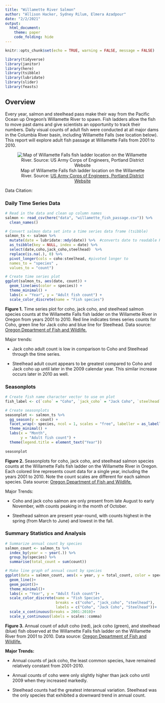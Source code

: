 ```yaml
---
title: "Willamette River Salmon"
author: "Allison Hacker, Sydney Rilum, Elmera Azadpour"
date: "2/2/2021"
output: 
  html_document:
    theme: paper
    code_folding: hide
---
```


```r
knitr::opts_chunk$set(echo = TRUE, warning = FALSE, message = FALSE)

library(tidyverse)
library(janitor)
library(here)
library(tsibble)
library(lubridate)
library(slider)
library(feasts)
```

## Overview {.tabset}


Every year, salmon and steelhead pass make their way from the Pacific Ocean up Oregeon's Willamette River to spawn. Fish ladders allow the fish to move past dams and give scientists an opportunity to track their numbers. Daily visual counts of adult fish were conducted at all major dams in the Columbia River basin, including Willamette Falls (see location below). This report will explore adult fish passage at Willamette Falls from 2001 to 2010.

<center>
![Map of Willamette Falls fish ladder location on the Willamette River. Source: [US Army Corps of Engineers, Portland District Website](https://www.nwp.usace.army.mil/willamette/locks/)](./images/Willamette_Falls_Locks_area_map.jpg)

</center>


Data Citation:


### Daily Time Series Data

```r
# Read in the data and clean up column names
salmon <- read_csv(here("data", "willamette_fish_passage.csv")) %>% 
  clean_names()

# Convert salmon data set into a time series data frame (tsibble)
salmon_ts <- salmon %>% 
  mutate(date = lubridate::mdy(date)) %>%  #converts date to readable R form
  as_tsibble(key = NULL, index = date) %>% 
  select(date,coho,jack_coho,steelhead)  %>% 
  replace(is.na(.), 0) %>% 
  pivot_longer(cols = coho:steelhead, #pivoted longer to 
  names_to = "species" ,
  values_to = "count")

# Create time series plot
ggplot(salmon_ts, aes(date, count)) +
  geom_line(aes(color = species)) +
  theme_minimal() +
  labs(x = "Year", y = "Adult fish count") +
  scale_color_discrete(name = "Fish species")
```

**Figure 1.** Time series plot for coho, jack coho, and steelhead salmon species counts at the Willamette Falls fish ladder on the Willamette River in Oregon from years 2001 to 2010. Red line indicates times series counts for Coho, green line for Jack coho and blue line for Steelhead. Data source: [Oregon Department of Fish and Wildlife.](https://www.dfw.state.or.us/fish/fish_counts/willamette%20falls.asp)


Major trends: 

- Jack coho adult count is low in comparison to Coho and Steelhead through the time series.

- Steelhead adult count appears to be greatest compared to Coho and Jack coho up until later in the 2009 calendar year. This similar increase occurs later in 2010 as well.

### Seasonplots

```r
# Create fish name character vector to use on plot
fish_label <- c(`coho` = "Coho", `jack_coho` = "Jack Coho", `steelhead` = "Steelhead")

# Create seasonplots
seasonplot <- salmon_ts %>% 
  gg_season(y = count) +
  facet_wrap(~ species, ncol = 1, scales = "free", labeller = as_labeller(fish_label)) +
  theme_minimal() +
  labs(x = "Month",
       y = "Adult fish count") +
  theme(legend.title = element_text("Year"))
  
seasonplot
```

**Figure 2.** Seasonplots for coho, jack coho, and steelhead salmon species counts at the Willamette Falls fish ladder on the Willamette River in Oregon. Each colored line represents count data for a single year, including the years 2001 to 2010. Note the count scales are different for each salmon species. Data source: [Oregon Department of Fish and Wildlife.](https://www.dfw.state.or.us/fish/fish_counts/willamette%20falls.asp)


Major Trends:

- Coho and jack coho salmon are only present from late August to early November, with counts peaking in the month of October.

- Steelhead salmon are present year-round, with counts highest in the spring (from March to June) and lowest in the fall.

### Summary Statistics and Analysis

```r
# Summarize annual count by species
salmon_count <- salmon_ts %>% 
  index_by(year = ~ year(.)) %>% 
  group_by(species) %>% 
  summarise(total_count = sum(count))

# Make line graph of annual count by species
ggplot(data = salmon_count, aes(x = year, y = total_count, color = species))+
  geom_line()+
  geom_point()+
  theme_minimal()+
  labs(x = "Year", y = "Adult fish count")+
  scale_color_discrete(name = "Fish Species",
                       breaks = c("coho", "jack_coho", "steelhead"),
                       labels = c("Coho", "Jack Coho", "Steelhead"))+
  scale_x_continuous(breaks = 2001:2010)+
  scale_y_continuous(labels = scales::comma)
```

**Figure 3.** Annual count of adult coho (red), jack coho (green), and steelhead (blue) fish observed at the Willamette Falls fish ladder on the Willamette River from 2001 to 2010. Data source: [Oregon Department of Fish and Wildlife.](https://www.dfw.state.or.us/fish/fish_counts/willamette%20falls.asp)

**Major Trends:**

- Annual counts of jack coho, the least common species, have remained relatively constant from 2001-2010.

- Annual counts of coho were only slightly higher than jack coho until 2009 when they increased markedly.

- Steelhead counts had the greatest interannual variation. Steelhead was the only species that exhibited a downward trend in annual count.
